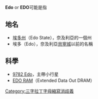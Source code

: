 '''Edo''' or '''EDO'''可能是指

{{TOC right}}
==地名==
* [[埃多州|埃多州]]（Edo State），奈及利亞的一個州
* 埃多（Edo），奈及利亞[[貝寧城|貝寧城]]以前的名稱

==科學==
* [[9782_Edo|9782 Edo]]，主帶小行星
* [[动态随机存取存储器|EDO RAM]]（Extended Data Out DRAM）

{{Disambiguation}}

[[Category:三字拉丁字母縮寫消歧義|Category:三字拉丁字母縮寫消歧義]]